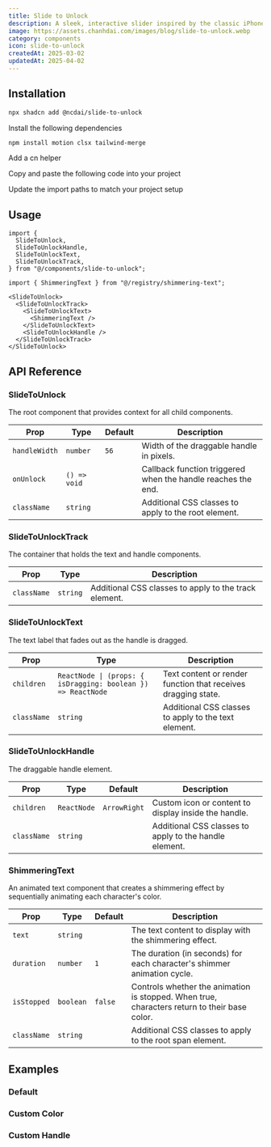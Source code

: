 ```yaml
---
title: Slide to Unlock
description: A sleek, interactive slider inspired by the classic iPhone OS "slide to unlock" gesture.
image: https://assets.chanhdai.com/images/blog/slide-to-unlock.webp
category: components
icon: slide-to-unlock
createdAt: 2025-03-02
updatedAt: 2025-04-02
---
```


<ComponentPreview
  name="slide-to-unlock-demo-01"
  openInV0Url="https://chanhdai.com/r/slide-to-unlock-block-01.json"
  codeCollapsible
/>

## Installation

<CodeTabs className="gap-0">

<TabsListInstallType />

<TabsContent value="cli" className="[&>figure]:mb-0">

```bash
npx shadcn add @ncdai/slide-to-unlock
```

</TabsContent>

<TabsContent value="manual">

<Steps>

<Step>Install the following dependencies</Step>

```bash
npm install motion clsx tailwind-merge
```

<Step>Add a cn helper</Step>

<ComponentSource
  src="src/lib/utils.ts"
  title="lib/utils.ts"
  showLineNumbers
  collapsible={false}
/>

<Step>Copy and paste the following code into your project</Step>

<ComponentSource
  name="shimmering-text"
  title="components/shimmering-text.tsx"
  showLineNumbers
/>

<ComponentSource
  name="slide-to-unlock"
  title="components/slide-to-unlock.tsx"
  showLineNumbers
/>

<Step>Update the import paths to match your project setup</Step>

</Steps>

</TabsContent>

</CodeTabs>

## Usage

```tsx
import {
  SlideToUnlock,
  SlideToUnlockHandle,
  SlideToUnlockText,
  SlideToUnlockTrack,
} from "@/components/slide-to-unlock";

import { ShimmeringText } from "@/registry/shimmering-text";
```

```tsx
<SlideToUnlock>
  <SlideToUnlockTrack>
    <SlideToUnlockText>
      <ShimmeringText />
    </SlideToUnlockText>
    <SlideToUnlockHandle />
  </SlideToUnlockTrack>
</SlideToUnlock>
```

## API Reference

### SlideToUnlock

The root component that provides context for all child components.

| Prop          | Type         | Default | Description                                                  |
| ------------- | ------------ | ------- | ------------------------------------------------------------ |
| `handleWidth` | `number`     | `56`    | Width of the draggable handle in pixels.                     |
| `onUnlock`    | `() => void` |         | Callback function triggered when the handle reaches the end. |
| `className`   | `string`     |         | Additional CSS classes to apply to the root element.         |

### SlideToUnlockTrack

The container that holds the text and handle components.

| Prop        | Type     | Description                                           |
| ----------- | -------- | ----------------------------------------------------- |
| `className` | `string` | Additional CSS classes to apply to the track element. |

### SlideToUnlockText

The text label that fades out as the handle is dragged.

| Prop        | Type                                                         | Description                                                   |
| ----------- | ------------------------------------------------------------ | ------------------------------------------------------------- |
| `children`  | `ReactNode \| (props: { isDragging: boolean }) => ReactNode` | Text content or render function that receives dragging state. |
| `className` | `string`                                                     | Additional CSS classes to apply to the text element.          |

### SlideToUnlockHandle

The draggable handle element.

| Prop        | Type        | Default      | Description                                            |
| ----------- | ----------- | ------------ | ------------------------------------------------------ |
| `children`  | `ReactNode` | `ArrowRight` | Custom icon or content to display inside the handle.   |
| `className` | `string`    |              | Additional CSS classes to apply to the handle element. |

### ShimmeringText

An animated text component that creates a shimmering effect by sequentially animating each character's color.

| Prop        | Type      | Default | Description                                                                                  |
| ----------- | --------- | ------- | -------------------------------------------------------------------------------------------- |
| `text`      | `string`  |         | The text content to display with the shimmering effect.                                      |
| `duration`  | `number`  | `1`     | The duration (in seconds) for each character's shimmer animation cycle.                      |
| `isStopped` | `boolean` | `false` | Controls whether the animation is stopped. When true, characters return to their base color. |
| `className` | `string`  |         | Additional CSS classes to apply to the root span element.                                    |

## Examples

### Default

<ComponentPreview
  className="mt-4"
  name="slide-to-unlock-demo-01"
  openInV0Url="https://chanhdai.com/r/slide-to-unlock-block-01.json"
  codeCollapsible
/>

### Custom Color

<ComponentPreview
  className="mt-4"
  name="slide-to-unlock-demo-02"
  openInV0Url="https://chanhdai.com/r/slide-to-unlock-block-02.json"
  codeCollapsible
/>

### Custom Handle

<ComponentPreview
  className="mt-4"
  name="slide-to-unlock-demo-03"
  openInV0Url="https://chanhdai.com/r/slide-to-unlock-block-03.json"
  codeCollapsible
/>
